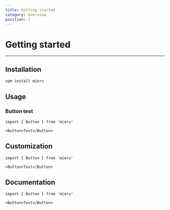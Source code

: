 ```yaml
---
title: Getting started
category: Overview
position: 2
---
```


# Getting started

---

## Installation

```bash
npm install mieru
```

## Usage

### Button test

```tsx
import { Button } from 'mieru'

<Button>Test</Button>
```

## Customization

```tsx
import { Button } from 'mieru'

<Button>Test</Button>
```

## Documentation

```tsx
import { Button } from 'mieru'

<Button>Test</Button>
```

